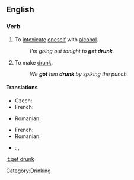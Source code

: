 ==English==

===Verb===
{{en-verb|gets drunk|getting drunk|got drunk|gotten drunk}}

# {{intransitive}} To [[intoxicate]] [[oneself]] with [[alcohol]].
#:''I'm going out tonight to '''get drunk'''.''
# {{transitive}} To make [[drunk]].
#:''We '''got''' him '''drunk''' by spiking the punch.''

====Translations====
{{trans-top|to intoxicate oneself with alcohol}}
* Czech: {{t-|cs|opít|alt=opít se}}
* French: {{t+|fr|souler|alt=se souler}}
{{trans-mid}}
* Romanian: {{t|ro|îmbăta|alt=a se îmbăta}}
{{trans-bottom}}

{{trans-top|transitive; to make drunk}}
* French: {{t+|fr|souler}}
* Romanian: {{t|ro|îmbăta|alt=a îmbăta}}
{{trans-bot}}

{{checktrans-top}}
*{{ttbc|Finnish}}: {{t+|fi|tulla}} {{t|fi|juovuksiin}}, {{t-|fi|ryypätä}} 
{{trans-bot}}

[[Category:Drinking]]

[[it:get drunk]]